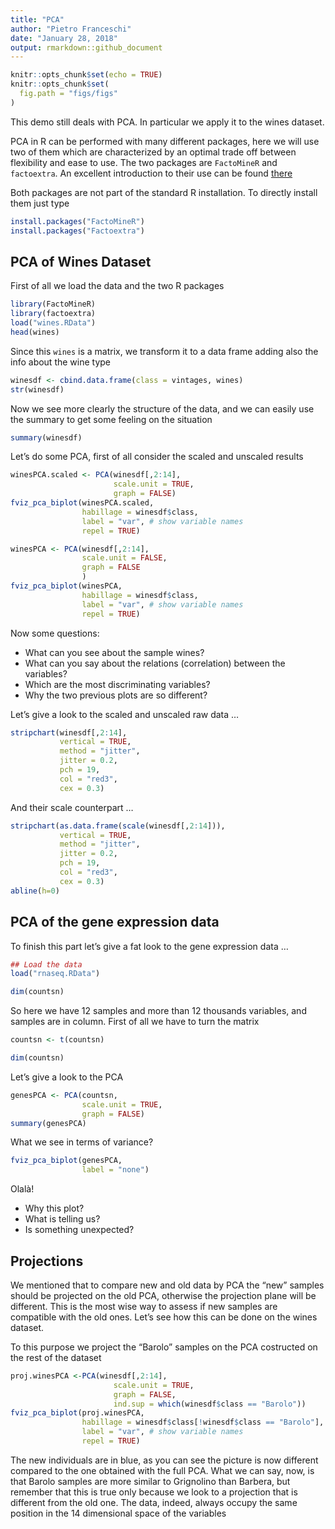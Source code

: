 ```yaml
---
title: "PCA"
author: "Pietro Franceschi"
date: "January 28, 2018"
output: rmarkdown::github_document
---
```


```r
knitr::opts_chunk$set(echo = TRUE)
knitr::opts_chunk$set(
  fig.path = "figs/figs"
)
```

This demo still deals with PCA. In particular we apply it to the wines dataset.

PCA in R can be performed with many different packages, here we will use two of them which are characterized by an optimal trade off between flexibility and ease to use. The two packages are `FactoMineR` and `factoextra`. An excellent introduction to their use can be found [there](http://www.sthda.com/english/wiki/factoextra-r-package-easy-multivariate-data-analyses-and-elegant-visualization)


Both packages are not part of the standard R installation. To directly install them just type
```r
install.packages("FactoMineR")
install.packages("Factoextra")
```


## PCA of Wines  Dataset
First of all we load the data and the two R packages

```r
library(FactoMineR)
library(factoextra)
load("wines.RData")
head(wines)
```



Since this `wines` is a matrix, we transform it to a data frame adding also the info about the wine type

```r
winesdf <- cbind.data.frame(class = vintages, wines)
str(winesdf)
```

Now we see more clearly the structure of the data, and we can easily use the summary to get some feeling on the situation


```r
summary(winesdf)
```

Let's do some PCA, first of all consider the scaled and unscaled results 

```r
winesPCA.scaled <- PCA(winesdf[,2:14],
                       scale.unit = TRUE,
                       graph = FALSE)
fviz_pca_biplot(winesPCA.scaled, 
                habillage = winesdf$class,
                label = "var", # show variable names
                repel = TRUE) 
```

```r
winesPCA <- PCA(winesdf[,2:14],
                scale.unit = FALSE,
                graph = FALSE
                ) 
fviz_pca_biplot(winesPCA, 
                habillage = winesdf$class,
                label = "var", # show variable names
                repel = TRUE) 
```

Now some questions:

* What can you see about the sample wines? 
* What can you say about the relations (correlation) between the variables?
* Which are the most discriminating variables?
* Why the two previous plots are so different?


Let's give a look to the scaled and unscaled raw data ...

```r
stripchart(winesdf[,2:14],
           vertical = TRUE,
           method = "jitter",
           jitter = 0.2,
           pch = 19,
           col = "red3",
           cex = 0.3)
```


And their scale counterpart ...


```r
stripchart(as.data.frame(scale(winesdf[,2:14])),
           vertical = TRUE,
           method = "jitter",
           jitter = 0.2,
           pch = 19,
           col = "red3",
           cex = 0.3)
abline(h=0)
```



## PCA of the gene expression data

To finish this part let's give a fat look to the gene expression data ...

```r
## Load the data
load("rnaseq.RData")

dim(countsn)

```

So here we have 12 samples and more than 12 thousands variables, and samples are in column. First of all we have to turn the matrix

```r
countsn <- t(countsn)

dim(countsn)

```


Let's give a look to the PCA

```r
genesPCA <- PCA(countsn,
                scale.unit = TRUE,
                graph = FALSE)
summary(genesPCA)
```


What we see in terms of variance?

```r
fviz_pca_biplot(genesPCA, 
                label = "none") 
```



Olalà! 

* Why this plot? 
* What is telling us? 
* Is something unexpected?

## Projections
We mentioned that to compare new and old data by PCA the "new" samples should be projected on the old PCA, otherwise the projection plane will be different. This is the most wise way to assess if new samples are compatible with the old ones. Let's see how this can be done on the wines dataset.

To this purpose we project the "Barolo" samples on the PCA costructed on the rest of the dataset

```r
proj.winesPCA <-PCA(winesdf[,2:14],
                       scale.unit = TRUE,
                       graph = FALSE,
                       ind.sup = which(winesdf$class == "Barolo"))
fviz_pca_biplot(proj.winesPCA, 
                habillage = winesdf$class[!winesdf$class == "Barolo"],
                label = "var", # show variable names
                repel = TRUE) 


```

The new individuals are in blue, as you can see the picture is now different compared to the one obtained with the full PCA. What we can say, now, is that Barolo samples are more similar to Grignolino than Barbera, but remember that this is true only because we look to a projection that is different from the old one. The data, indeed, always occupy the same position in the 14 dimensional space of the variables